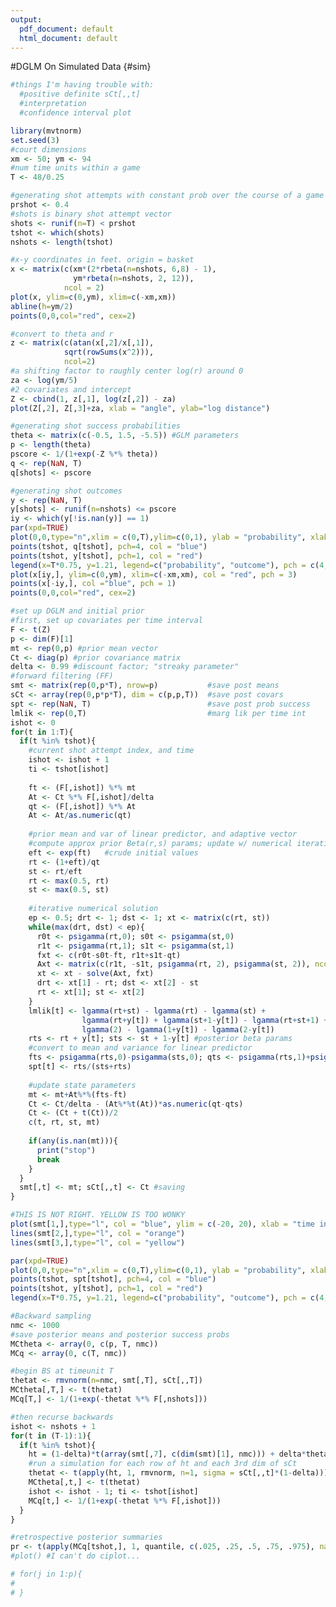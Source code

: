 ```yaml
---
output:
  pdf_document: default
  html_document: default
---
```

#DGLM On Simulated Data {#sim}

```r
#things I'm having trouble with:
  #positive definite sCt[,,t]
  #interpretation
  #confidence interval plot

library(mvtnorm)
set.seed(3)
#court dimensions
xm <- 50; ym <- 94            
#num time units within a game
T <- 48/0.25                 

#generating shot attempts with constant prob over the course of a game
prshot <- 0.4
#shots is binary shot attempt vector
shots <- runif(n=T) < prshot  
tshot <- which(shots)
nshots <- length(tshot)

#x-y coordinates in feet. origin = basket
x <- matrix(c(xm*(2*rbeta(n=nshots, 6,8) - 1),
              ym*rbeta(n=nshots, 2, 12)), 
            ncol = 2)
plot(x, ylim=c(0,ym), xlim=c(-xm,xm))
abline(h=ym/2)
points(0,0,col="red", cex=2)

#convert to theta and r
z <- matrix(c(atan(x[,2]/x[,1]),
            sqrt(rowSums(x^2))),
            ncol=2)
#a shifting factor to roughly center log(r) around 0
za <- log(ym/5)
#2 covariates and intercept
Z <- cbind(1, z[,1], log(z[,2]) - za)
plot(Z[,2], Z[,3]+za, xlab = "angle", ylab="log distance")

#generating shot success probabilities
theta <- matrix(c(-0.5, 1.5, -5.5)) #GLM parameters
p <- length(theta)
pscore <- 1/(1+exp(-Z %*% theta))
q <- rep(NaN, T)
q[shots] <- pscore

#generating shot outcomes
y <- rep(NaN, T)
y[shots] <- runif(n=nshots) <= pscore
iy <- which(y[!is.nan(y)] == 1)
par(xpd=TRUE)
plot(0,0,type="n",xlim = c(0,T),ylim=c(0,1), ylab = "probability", xlab = "time interval", main = "GLM")
points(tshot, q[tshot], pch=4, col = "blue")
points(tshot, y[tshot], pch=1, col = "red")
legend(x=T*0.75, y=1.21, legend=c("probability", "outcome"), pch = c(4,1), col=c("blue", "red"))
plot(x[iy,], ylim=c(0,ym), xlim=c(-xm,xm), col = "red", pch = 3)
points(x[-iy,], col ="blue", pch = 1)
points(0,0,col="red", cex=2)

#set up DGLM and initial prior
#first, set up covariates per time interval
F <- t(Z)
p <- dim(F)[1]
mt <- rep(0,p) #prior mean vector
Ct <- diag(p) #prior covariance matrix
delta <- 0.99 #discount factor; "streaky parameter"
#forward filtering (FF)
smt <- matrix(rep(0,p*T), nrow=p)           #save post means
sCt <- array(rep(0,p*p*T), dim = c(p,p,T))  #save post covars
spt <- rep(NaN, T)                          #save post prob success
lmlik <- rep(0,T)                           #marg lik per time int
ishot <- 0
for(t in 1:T){
  if(t %in% tshot){
    #current shot attempt index, and time
    ishot <- ishot + 1
    ti <- tshot[ishot]
    
    ft <- (F[,ishot]) %*% mt
    At <- Ct %*% F[,ishot]/delta
    qt <- (F[,ishot]) %*% At
    At <- At/as.numeric(qt)
    
    #prior mean and var of linear predictor, and adaptive vector
    #compute approx prior Beta(r,s) params; update w/ numerical iterations for exact values
    eft <- exp(ft)   #crude initial values
    rt <- (1+eft)/qt
    st <- rt/eft
    rt <- max(0.5, rt)
    st <- max(0.5, st)
    
    #iterative numerical solution
    ep <- 0.5; drt <- 1; dst <- 1; xt <- matrix(c(rt, st))
    while(max(drt, dst) < ep){
      r0t <- psigamma(rt,0); s0t <- psigamma(st,0)
      r1t <- psigamma(rt,1); s1t <- psigamma(st,1)
      fxt <- c(r0t-s0t-ft, r1t+s1t-qt)
      Axt <- matrix(c(r1t, -s1t, psigamma(rt, 2), psigamma(st, 2)), ncol=2, byrow = TRUE)
      xt <- xt - solve(Axt, fxt)
      drt <- xt[1] - rt; dst <- xt[2] - st
      rt <- xt[1]; st <- xt[2]
    }
    lmlik[t] <- lgamma(rt+st) - lgamma(rt) - lgamma(st) + 
                lgamma(rt+y[t]) + lgamma(st+1-y[t]) - lgamma(rt+st+1) + 
                lgamma(2) - lgamma(1+y[t]) - lgamma(2-y[t])
    rts <- rt + y[t]; sts <- st + 1-y[t] #posterior beta params
    #convert to mean and variance for linear predictor
    fts <- psigamma(rts,0)-psigamma(sts,0); qts <- psigamma(rts,1)+psigamma(sts,0)
    spt[t] <- rts/(sts+rts)
    
    #update state parameters
    mt <- mt+At%*%(fts-ft)
    Ct <- Ct/delta - (At%*%t(At))*as.numeric(qt-qts)
    Ct <- (Ct + t(Ct))/2
    c(t, rt, st, mt)
    
    if(any(is.nan(mt))){
      print("stop")
      break
    }
  }
  smt[,t] <- mt; sCt[,,t] <- Ct #saving
}

#THIS IS NOT RIGHT. YELLOW IS TOO WONKY
plot(smt[1,],type="l", col = "blue", ylim = c(-20, 20), xlab = "time interval", ylab = "online state mean")
lines(smt[2,],type="l", col = "orange")
lines(smt[3,],type="l", col = "yellow")

par(xpd=TRUE)
plot(0,0,type="n",xlim = c(0,T),ylim=c(0,1), ylab = "probability", xlab = "time interval", main = "GLM")
points(tshot, spt[tshot], pch=4, col = "blue")
points(tshot, y[tshot], pch=1, col = "red")
legend(x=T*0.75, y=1.21, legend=c("probability", "outcome"), pch = c(4,1), col=c("blue", "red"))

#Backward sampling
nmc <- 1000
#save posterior means and posterior success probs
MCtheta <- array(0, c(p, T, nmc)) 
MCq <- array(0, c(T, nmc))

#begin BS at timeunit T
thetat <- rmvnorm(n=nmc, smt[,T], sCt[,,T])
MCtheta[,T,] <- t(thetat)
MCq[T,] <- 1/(1+exp(-thetat %*% F[,nshots]))

#then recurse backwards
ishot <- nshots + 1
for(t in (T-1):1){
  if(t %in% tshot){
    ht = (1-delta)*t(array(smt[,7], c(dim(smt)[1], nmc))) + delta*thetat
    #run a simulation for each row of ht and each 3rd dim of sCt
    thetat <- t(apply(ht, 1, rmvnorm, n=1, sigma = sCt[,,t]*(1-delta)))
    MCtheta[,t,] <- t(thetat)
    ishot <- ishot - 1; ti <- tshot[ishot]
    MCq[t,] <- 1/(1+exp(-thetat %*% F[,ishot]))
  }
}

#retrospective posterior summaries
pr <- t(apply(MCq[tshot,], 1, quantile, c(.025, .25, .5, .75, .975), na.rm=TRUE)) #get quantiles of each row
#plot() #I can't do ciplot...

# for(j in 1:p){
# 
# }

```





